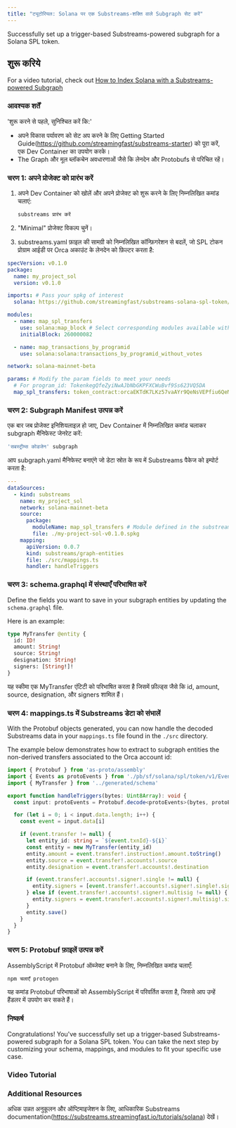 ```yaml
---
title: "ट्यूटोरियल: Solana पर एक Substreams-शक्ति वाले Subgraph सेट करें"
---
```


Successfully set up a trigger-based Substreams-powered subgraph for a Solana SPL token.

## शुरू करिये

For a video tutorial, check out [How to Index Solana with a Substreams-powered Subgraph](/sps/tutorial/#video-tutorial)

### आवश्यक शर्तें

'शुरू करने से पहले, सुनिश्चित करें कि:'

- अपने विकास पर्यावरण को सेट अप करने के लिए Getting Started Guide(https://github.com/streamingfast/substreams-starter) को पूरा करें, एक Dev Container का उपयोग करके।
- The Graph और मूल ब्लॉकचेन अवधारणाओं जैसे कि लेनदेन और Protobufs से परिचित रहें।

### चरण 1: अपने प्रोजेक्ट को प्रारंभ करें

1. अपने Dev Container को खोलें और अपने प्रोजेक्ट को शुरू करने के लिए निम्नलिखित कमांड चलाएं:

   ```bash
   substreams प्रारंभ करें
   ```

2. "Minimal" प्रोजेक्ट विकल्प चुनें।

3. substreams.yaml फ़ाइल की सामग्री को निम्नलिखित कॉन्फ़िगरेशन से बदलें, जो SPL टोकन प्रोग्राम आईडी पर Orca अकाउंट के लेनदेन को फ़िल्टर करता है:

```yaml
specVersion: v0.1.0
package:
  name: my_project_sol
  version: v0.1.0

imports: # Pass your spkg of interest
  solana: https://github.com/streamingfast/substreams-solana-spl-token/raw/master/tokens/solana-spl-token-v0.1.0.spkg

modules:
  - name: map_spl_transfers
    use: solana:map_block # Select corresponding modules available within your spkg
    initialBlock: 260000082

  - name: map_transactions_by_programid
    use: solana:solana:transactions_by_programid_without_votes

network: solana-mainnet-beta

params: # Modify the param fields to meet your needs
  # For program_id: TokenkegQfeZyiNwAJbNbGKPFXCWuBvf9Ss623VQ5DA
  map_spl_transfers: token_contract:orcaEKTdK7LKz57vaAYr9QeNsVEPfiu6QeMU1kektZE
```

### चरण 2: Subgraph Manifest उत्पन्न करें

एक बार जब प्रोजेक्ट इनिशियलाइज़ हो जाए, Dev Container में निम्नलिखित कमांड चलाकर subgraph मैनिफेस्ट जेनरेट करें: 

```bash
'सबस्ट्रीम्स कोडजेन' subgraph
```

आप subgraph.yaml मैनिफेस्ट बनाएंगे जो डेटा स्रोत के रूप में Substreams पैकेज को इम्पोर्ट करता है:

```yaml
---
dataSources:
  - kind: substreams
    name: my_project_sol
    network: solana-mainnet-beta
    source:
      package:
        moduleName: map_spl_transfers # Module defined in the substreams.yaml
        file: ./my-project-sol-v0.1.0.spkg
    mapping:
      apiVersion: 0.0.7
      kind: substreams/graph-entities
      file: ./src/mappings.ts
      handler: handleTriggers
```

### चरण 3: schema.graphql में संस्थाएँ परिभाषित करें

Define the fields you want to save in your subgraph entities by updating the `schema.graphql` file.

Here is an example:

```graphql
type MyTransfer @entity {
  id: ID!
  amount: String!
  source: String!
  designation: String!
  signers: [String!]!
}
```

यह स्कीमा एक MyTransfer एंटिटी को परिभाषित करता है जिसमें फ़ील्ड्स जैसे कि id, amount, source, designation, और signers शामिल हैं।

### चरण 4: mappings.ts में Substreams डेटा को संभालें

With the Protobuf objects generated, you can now handle the decoded Substreams data in your `mappings.ts` file found in the `./src` directory.

The example below demonstrates how to extract to subgraph entities the non-derived transfers associated to the Orca account id:

```ts
import { Protobuf } from 'as-proto/assembly'
import { Events as protoEvents } from './pb/sf/solana/spl/token/v1/Events'
import { MyTransfer } from '../generated/schema'

export function handleTriggers(bytes: Uint8Array): void {
  const input: protoEvents = Protobuf.decode<protoEvents>(bytes, protoEvents.decode)

  for (let i = 0; i < input.data.length; i++) {
    const event = input.data[i]

    if (event.transfer != null) {
      let entity_id: string = `${event.txnId}-${i}`
      const entity = new MyTransfer(entity_id)
      entity.amount = event.transfer!.instruction!.amount.toString()
      entity.source = event.transfer!.accounts!.source
      entity.designation = event.transfer!.accounts!.destination

      if (event.transfer!.accounts!.signer!.single != null) {
        entity.signers = [event.transfer!.accounts!.signer!.single!.signer]
      } else if (event.transfer!.accounts!.signer!.multisig != null) {
        entity.signers = event.transfer!.accounts!.signer!.multisig!.signers
      }
      entity.save()
    }
  }
}
```

### चरण 5: Protobuf फ़ाइलें उत्पन्न करें

AssemblyScript में Protobuf ऑब्जेक्ट बनाने के लिए, निम्नलिखित कमांड चलाएँ:

```bash
npm चलाएँ protogen
```

यह कमांड Protobuf परिभाषाओं को AssemblyScript में परिवर्तित करता है, जिससे आप उन्हें हैंडलर में उपयोग कर सकते हैं।

### निष्कर्ष

Congratulations! You've successfully set up a trigger-based Substreams-powered subgraph for a Solana SPL token. You can take the next step by customizing your schema, mappings, and modules to fit your specific use case.

### Video Tutorial

<VideoEmbed youtube="RmKi-Nq9E_A" />

### Additional Resources

अधिक उन्नत अनुकूलन और ऑप्टिमाइजेशन के लिए, आधिकारिक Substreams documentation(https://substreams.streamingfast.io/tutorials/solana) देखें।
